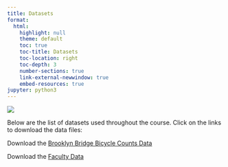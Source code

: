 ```yaml
---
title: Datasets 
format:
  html:
    highlight: null
    theme: default
    toc: true
    toc-title: Datasets
    toc-location: right
    toc-depth: 3
    number-sections: true
    link-external-newwindow: true
    embed-resources: true
jupyter: python3
---
```

![](images/AF_DSC_banner.png){fig-alt="Government Analysis Function and Data Science Campus Logos."}

Below are the list of datasets used throughout the course. Click on the links to download the data files:


<p>Download the <a href= "data/Brooklyn_Bridge_Bicycle_Counts.csv" style="text-decoration:none"><span   style="text-decoration:underline">Brooklyn Bridge Bicycle Counts Data</span></a></p>

<p>Download the <a href= "data/faculty-data.csv" style="text-decoration:none"><span   style="text-decoration:underline">Faculty Data</span></a></p>



